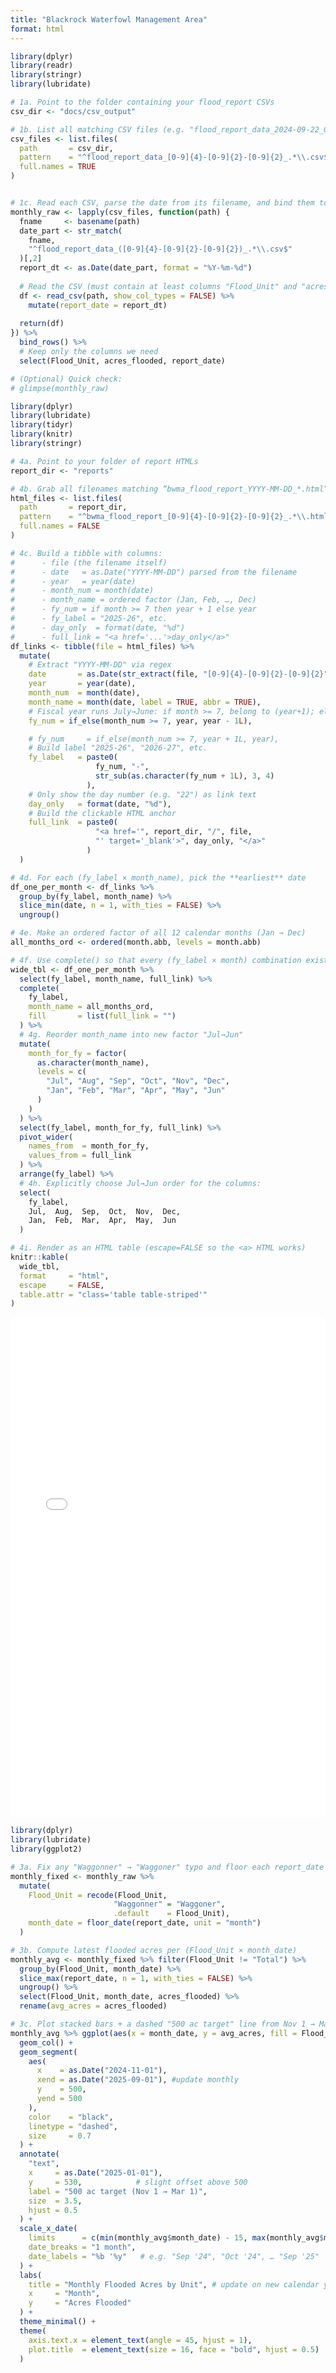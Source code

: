 ```yaml
---
title: "Blackrock Waterfowl Management Area"
format: html
---
```




```r
library(dplyr)
library(readr)
library(stringr)
library(lubridate)

# 1a. Point to the folder containing your flood_report CSVs
csv_dir <- "docs/csv_output"

# 1b. List all matching CSV files (e.g. "flood_report_data_2024-09-22_0.21.csv")
csv_files <- list.files(
  path       = csv_dir,
  pattern    = "^flood_report_data_[0-9]{4}-[0-9]{2}-[0-9]{2}_.*\\.csv$",
  full.names = TRUE
)


# 1c. Read each CSV, parse the date from its filename, and bind them together
monthly_raw <- lapply(csv_files, function(path) {
  fname     <- basename(path)
  date_part <- str_match(
    fname,
    "^flood_report_data_([0-9]{4}-[0-9]{2}-[0-9]{2})_.*\\.csv$"
  )[,2]
  report_dt <- as.Date(date_part, format = "%Y-%m-%d")
  
  # Read the CSV (must contain at least columns "Flood_Unit" and "acres_flooded")
  df <- read_csv(path, show_col_types = FALSE) %>%
    mutate(report_date = report_dt)
  
  return(df)
}) %>%
  bind_rows() %>%
  # Keep only the columns we need
  select(Flood_Unit, acres_flooded, report_date)

# (Optional) Quick check:
# glimpse(monthly_raw)
```


```r
library(dplyr)
library(lubridate)
library(tidyr)
library(knitr)
library(stringr)

# 4a. Point to your folder of report HTMLs
report_dir <- "reports"

# 4b. Grab all filenames matching “bwma_flood_report_YYYY-MM-DD_*.html”
html_files <- list.files(
  path       = report_dir,
  pattern    = "^bwma_flood_report_[0-9]{4}-[0-9]{2}-[0-9]{2}_.*\\.html$",
  full.names = FALSE
)

# 4c. Build a tibble with columns:
#      - file (the filename itself)
#      - date   = as.Date("YYYY-MM-DD") parsed from the filename
#      - year   = year(date)
#      - month_num = month(date)
#      - month_name = ordered factor (Jan, Feb, …, Dec)
#      - fy_num = if month >= 7 then year + 1 else year
#      - fy_label = "2025-26", etc.
#      - day_only  = format(date, "%d")
#      - full_link = "<a href='...'>day_only</a>"
df_links <- tibble(file = html_files) %>%
  mutate(
    # Extract "YYYY-MM-DD" via regex
    date       = as.Date(str_extract(file, "[0-9]{4}-[0-9]{2}-[0-9]{2}")),
    year       = year(date),
    month_num  = month(date),
    month_name = month(date, label = TRUE, abbr = TRUE),
    # Fiscal year runs July→June: if month >= 7, belong to (year+1); else to (year)
    fy_num = if_else(month_num >= 7, year, year - 1L),

    # fy_num     = if_else(month_num >= 7, year + 1L, year),
    # Build label "2025-26", "2026-27", etc.
    fy_label   = paste0(
                   fy_num, "-",
                   str_sub(as.character(fy_num + 1L), 3, 4)
                 ),
    # Only show the day number (e.g. "22") as link text
    day_only   = format(date, "%d"),
    # Build the clickable HTML anchor
    full_link  = paste0(
                   "<a href='", report_dir, "/", file,
                   "' target='_blank'>", day_only, "</a>"
                 )
  )

# 4d. For each (fy_label × month_name), pick the **earliest** date
df_one_per_month <- df_links %>%
  group_by(fy_label, month_name) %>%
  slice_min(date, n = 1, with_ties = FALSE) %>%
  ungroup()

# 4e. Make an ordered factor of all 12 calendar months (Jan → Dec)
all_months_ord <- ordered(month.abb, levels = month.abb)

# 4f. Use complete() so that every (fy_label × month) combination exists (fill missing with "")
wide_tbl <- df_one_per_month %>%
  select(fy_label, month_name, full_link) %>%
  complete(
    fy_label,
    month_name = all_months_ord,
    fill       = list(full_link = "")
  ) %>%
  # 4g. Reorder month_name into new factor "Jul→Jun"
  mutate(
    month_for_fy = factor(
      as.character(month_name),
      levels = c(
        "Jul", "Aug", "Sep", "Oct", "Nov", "Dec",
        "Jan", "Feb", "Mar", "Apr", "May", "Jun"
      )
    )
  ) %>%
  select(fy_label, month_for_fy, full_link) %>%
  pivot_wider(
    names_from  = month_for_fy,
    values_from = full_link
  ) %>%
  arrange(fy_label) %>%
  # 4h. Explicitly choose Jul→Jun order for the columns:
  select(
    fy_label,
    Jul,  Aug,  Sep,  Oct,  Nov,  Dec,
    Jan,  Feb,  Mar,  Apr,  May,  Jun
  )

# 4i. Render as an HTML table (escape=FALSE so the <a> HTML works)
knitr::kable(
  wide_tbl,
  format     = "html",
  escape     = FALSE,
  table.attr = "class='table table-striped'"
)

```

<!-- HTML iframe to embed a specific report --> <iframe src="reports/bwma_flood_report_2025-09-17_0.15.html" width="100%" height="800px" style="border: none;" id="report-frame"></iframe> 




```r
library(dplyr)
library(lubridate)
library(ggplot2)

# 3a. Fix any "Waggonner" → "Waggoner" typo and floor each report_date to the 1st of that month
monthly_fixed <- monthly_raw %>%
  mutate(
    Flood_Unit = recode(Flood_Unit,
                       "Waggonner" = "Waggoner",
                       .default    = Flood_Unit),
    month_date = floor_date(report_date, unit = "month")
  )

# 3b. Compute latest flooded acres per (Flood_Unit × month_date)
monthly_avg <- monthly_fixed %>% filter(Flood_Unit != "Total") %>% 
  group_by(Flood_Unit, month_date) %>%
  slice_max(report_date, n = 1, with_ties = FALSE) %>%
  ungroup() %>%
  select(Flood_Unit, month_date, acres_flooded) %>%
  rename(avg_acres = acres_flooded)

# 3c. Plot stacked bars + a dashed "500 ac target" line from Nov 1 → Mar 1
monthly_avg %>% ggplot(aes(x = month_date, y = avg_acres, fill = Flood_Unit)) +
  geom_col() +
  geom_segment(
    aes(
      x    = as.Date("2024-11-01"),
      xend = as.Date("2025-09-01"), #update monthly
      y    = 500,
      yend = 500
    ),
    color    = "black",
    linetype = "dashed",
    size     = 0.7
  ) +
  annotate(
    "text",
    x     = as.Date("2025-01-01"),
    y     = 530,            # slight offset above 500
    label = "500 ac target (Nov 1 → Mar 1)",
    size  = 3.5,
    hjust = 0.5
  ) +
  scale_x_date(
    limits      = c(min(monthly_avg$month_date) - 15, max(monthly_avg$month_date) + 15), # dynamic limits
    date_breaks = "1 month",
    date_labels = "%b '%y"   # e.g. "Sep '24", "Oct '24", … "Sep '25"
  ) +
  labs(
    title = "Monthly Flooded Acres by Unit", # update on new calendar year
    x     = "Month",
    y     = "Acres Flooded"
  ) +
  theme_minimal() +
  theme(
    axis.text.x = element_text(angle = 45, hjust = 1),
    plot.title  = element_text(size = 16, face = "bold", hjust = 0.5)
  )

```
